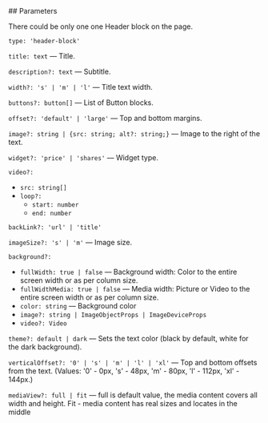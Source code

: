 

<Meta of={HeaderStories} />
<StoryTemplate>
## Parameters

There could be only one one Header block on the page.

`type: 'header-block'`

`title: text` — Title.

`description?: text` — Subtitle.

`width?: 's' | 'm' | 'l'` — Title text width.

`buttons?: button[]` — List of Button blocks.

`offset?: 'default' | 'large'` — Top and bottom margins.

`image?: string | {src: string; alt?: string;}` — Image to the right of the text.

`widget?: 'price' | 'shares'` — Widget type.

`video?:`

- `src: string[]`
- `loop?:`
  - `start: number`
  - `end: number`

`backLink?: 'url' | 'title'`

`imageSize?: 's' | 'm'` — Image size.

`background?:`

- `fullWidth: true | false` — Background width: Color to the entire screen width or as per column size.
- `fullWidthMedia: true | false` — Media width: Picture or Video to the entire screen width or as per column size.
- `color: string` — Background color
- `image?: string | ImageObjectProps | ImageDeviceProps`
- `video?: Video`

`theme?: default | dark` — Sets the text color (black by default, white for the dark background).

`verticalOffset?: '0' | 's' | 'm' | 'l' | 'xl'` — Top and bottom offsets from the text. (Values: '0' - 0px, 's' - 48px, 'm' - 80px, 'l' - 112px, 'xl' - 144px.)
</StoryTemplate>

`mediaView?: full | fit` — full is default value, the media content covers all width and height. Fit - media content has real sizes and locates in the middle
